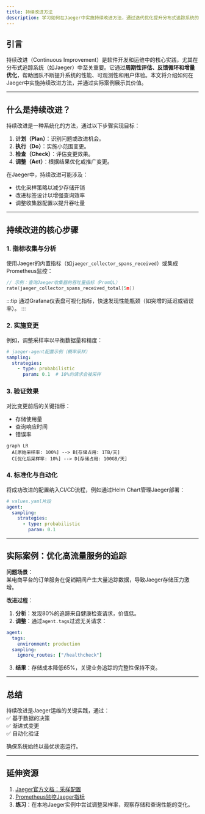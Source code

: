 ```yaml
---
title: 持续改进方法
description: 学习如何在Jaeger中实施持续改进方法，通过迭代优化提升分布式追踪系统的效能和可靠性。
---
```


## 引言

持续改进（Continuous Improvement）是软件开发和运维中的核心实践，尤其在分布式追踪系统（如Jaeger）中至关重要。它通过**周期性评估、反馈循环和增量优化**，帮助团队不断提升系统的性能、可观测性和用户体验。本文将介绍如何在Jaeger中实施持续改进方法，并通过实际案例展示其价值。

---

## 什么是持续改进？

持续改进是一种系统化的方法，通过以下步骤实现目标：  
1. **计划（Plan）**：识别问题或改进机会。  
2. **执行（Do）**：实施小范围变更。  
3. **检查（Check）**：评估变更效果。  
4. **调整（Act）**：根据结果优化或推广变更。  

在Jaeger中，持续改进可能涉及：  
- 优化采样策略以减少存储开销  
- 改进标签设计以增强查询效率  
- 调整收集器配置以提升吞吐量  

---

## 持续改进的核心步骤

### 1. 指标收集与分析
使用Jaeger的内置指标（如`jaeger_collector_spans_received`）或集成Prometheus监控：

```go
// 示例：查询Jaeger收集器的吞吐量指标（PromQL）
rate(jaeger_collector_spans_received_total[5m])
```

:::tip
通过Grafana仪表盘可视化指标，快速发现性能瓶颈（如突增的延迟或错误率）。
:::

### 2. 实施变更
例如，调整采样率以平衡数据量和精度：

```yaml
# jaeger-agent配置示例（概率采样）
sampling:
  strategies:
    - type: probabilistic
      param: 0.1  # 10%的请求会被采样
```

### 3. 验证效果
对比变更前后的关键指标：  
- 存储使用量  
- 查询响应时间  
- 错误率  

```mermaid
graph LR
  A[原始采样率: 100%] --> B[存储占用: 1TB/天]
  C[优化后采样率: 10%] --> D[存储占用: 100GB/天]
```

### 4. 标准化与自动化
将成功改进的配置纳入CI/CD流程，例如通过Helm Chart管理Jaeger部署：

```yaml
# values.yaml片段
agent:
  sampling:
    strategies:
      - type: probabilistic
        param: 0.1
```

---

## 实际案例：优化高流量服务的追踪

**问题场景**：  
某电商平台的订单服务在促销期间产生大量追踪数据，导致Jaeger存储压力激增。

**改进过程**：  
1. **分析**：发现80%的追踪来自健康检查请求，价值低。  
2. **调整**：通过`agent.tags`过滤无关请求：  

```yaml
agent:
  tags:
    environment: production
  sampling:
    ignore_routes: ["/healthcheck"]
```

3. **结果**：存储成本降低65%，关键业务追踪的完整性保持不变。

---

## 总结

持续改进是Jaeger运维的关键实践，通过：  
✅ 基于数据的决策  
✅ 渐进式变更  
✅ 自动化验证  

确保系统始终以最优状态运行。

---

## 延伸资源

1. [Jaeger官方文档：采样配置](https://jaegertracing.io/docs/latest/sampling/)  
2. [Prometheus监控Jaeger指标](https://github.com/jaegertracing/jaeger/tree/main/metrics)  
3. **练习**：在本地Jaeger实例中尝试调整采样率，观察存储和查询性能的变化。